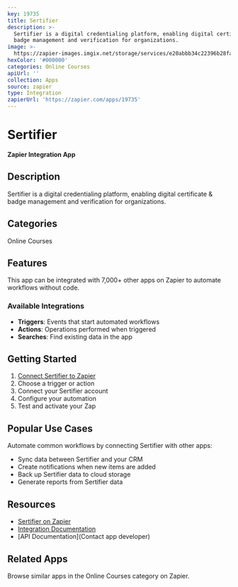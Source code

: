 ```yaml
---
key: 19735
title: Sertifier
description: >-
  Sertifier is a digital credentialing platform, enabling digital certificate &
  badge management and verification for organizations.
image: >-
  https://zapier-images.imgix.net/storage/services/e20abbb34c22396b28fad422a4a89647.png?auto=format%2Ccompress&ixlib=python-3.0.0&q=50
hexColor: '#000000'
categories: Online Courses
apiUrl: ''
collection: Apps
source: zapier
type: Integration
zapierUrl: 'https://zapier.com/apps/19735'
---
```

# Sertifier

**Zapier Integration App**

## Description

Sertifier is a digital credentialing platform, enabling digital certificate & badge management and verification for organizations.

## Categories

Online Courses

## Features

This app can be integrated with 7,000+ other apps on Zapier to automate workflows without code.

### Available Integrations

- **Triggers**: Events that start automated workflows
- **Actions**: Operations performed when triggered
- **Searches**: Find existing data in the app

## Getting Started

1. [Connect Sertifier to Zapier](https://zapier.com/apps/19735)
2. Choose a trigger or action
3. Connect your Sertifier account
4. Configure your automation
5. Test and activate your Zap

## Popular Use Cases

Automate common workflows by connecting Sertifier with other apps:

- Sync data between Sertifier and your CRM
- Create notifications when new items are added
- Back up Sertifier data to cloud storage
- Generate reports from Sertifier data

## Resources

- [Sertifier on Zapier](https://zapier.com/apps/19735)
- [Integration Documentation](https://zapier.com/apps/19735/integrations)
- [API Documentation](Contact app developer)

## Related Apps

Browse similar apps in the Online Courses category on Zapier.

